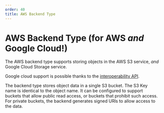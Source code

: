 ```yaml
---
order: 40
title: AWS Backend Type
---
```


# AWS Backend Type (for AWS _and_ Google Cloud!)

The AWS backend type supports storing objects in the AWS S3 service, _and_ Google Cloud Storage service.

Google cloud support is possible thanks to the [interoperability API](https://cloud.google.com/storage/docs/interoperability).

The backend type stores object data in a single S3 bucket.
The S3 Key name is identical to the object name.
It can be configured to support buckets that allow public read access, or buckets that prohibit such access.
For private buckets, the backend generates signed URls to allow access to the data.
